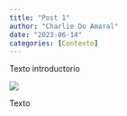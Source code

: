 ```yaml
---
title: "Post 1"
author: "Charlie Do Amaral"
date: "2023-06-14"
categories: [Contexto]
---
```


Texto introductorio

![](thumbnail.jpg)

Texto

